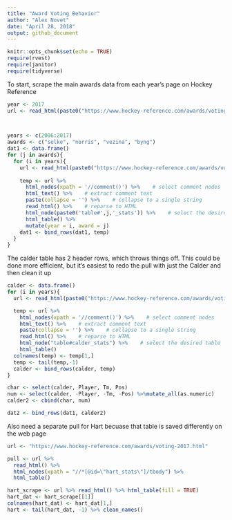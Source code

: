 ```yaml
---
title: "Award Voting Behavior"
author: "Alex Novet"
date: "April 28, 2018"
output: github_document
---
```


```r
knitr::opts_chunk$set(echo = TRUE)
require(rvest)
require(janitor)
require(tidyverse)
```

To start, scrape the main awards data from each year's page on Hockey Reference

```r

year <- 2017
url <- read_html(paste0("https://www.hockey-reference.com/awards/voting-", year, ".html"))

  

years <- c(2006:2017)
awards <- c("selke", "norris", "vezina", "byng")
dat1 <- data.frame()
for (j in awards){
  for (i in years){
    url <- read_html(paste0("https://www.hockey-reference.com/awards/voting-", i, ".html"))
  
    temp <- url %>% 
      html_nodes(xpath = '//comment()') %>%    # select comment nodes
      html_text() %>%    # extract comment text
      paste(collapse = '') %>%    # collapse to a single string
      read_html() %>%    # reparse to HTML
      html_node(paste0('table#',j,'_stats')) %>%    # select the desired table
      html_table() %>%
      mutate(year = i, award = j)
    dat1 <- bind_rows(dat1, temp)
  }
}

```

The calder table has 2 header rows, which throws things off. This could be done more efficient, but it's easiest to redo the pull with just the Calder and then clean it up

```r
calder <- data.frame()
for (i in years){
  url <- read_html(paste0("https://www.hockey-reference.com/awards/voting-", i, ".html"))

  temp <- url %>% 
    html_nodes(xpath = '//comment()') %>%    # select comment nodes
    html_text() %>%    # extract comment text
    paste(collapse = '') %>%    # collapse to a single string
    read_html() %>%    # reparse to HTML
    html_node("table#calder_stats") %>%    # select the desired table
    html_table()
  colnames(temp) <- temp[1,]
  temp <- tail(temp,-1)
  calder <- bind_rows(calder, temp)
}

char <- select(calder, Player, Tm, Pos)
num <- select(calder, -Player, -Tm, -Pos) %>%mutate_all(as.numeric)
calder2 <- cbind(char, num)

dat2 <- bind_rows(dat1, calder2)
```

Also need a separate pull for Hart becuase that table is saved differently on the web page


```r

url <- "https://www.hockey-reference.com/awards/voting-2017.html"

pull <- url %>% 
  read_html() %>%
  html_nodes(xpath = "//*[@id=\"hart_stats\"]/tbody") %>%
  html_table()

hart_scrape <- url %>% read_html() %>% html_table(fill = TRUE)
hart_dat <- hart_scrape[[1]]
colnames(hart_dat) <- hart_dat[1,] 
hart <- tail(hart_dat, -1) %>% clean_names()

```